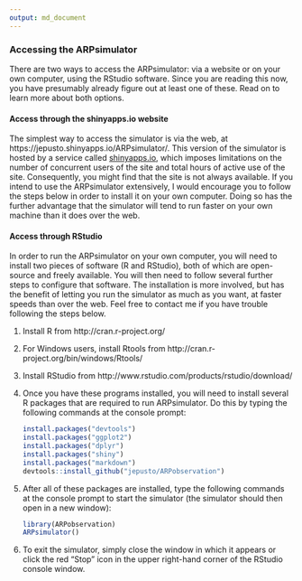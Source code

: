 ```yaml
---
output: md_document
---
```


### Accessing the ARPsimulator

There are two ways to access the ARPsimulator: via a website or on your own computer, using the RStudio software. Since you are reading this now, you have presumably already figure out at least one of these. Read on to learn more about both options.

#### Access through the shinyapps.io website

The simplest way to access the simulator is via the web, at https://jepusto.shinyapps.io/ARPsimulator/. This version of the simulator is hosted by a service called [shinyapps.io](https://www.shinyapps.io/), which imposes limitations on the number of concurrent users of the site and total hours of active use of the site. Consequently, you might find that the site is not always available. If you intend to use the ARPsimulator extensively, I would encourage you to follow the steps below in order to install it on your own computer. Doing so has the further advantage that the simulator will tend to run faster on your own machine than it does over the web. 

#### Access through RStudio

In order to run the ARPsimulator on your own computer, you will need to install two pieces of software (R and RStudio), both of which are open-source and freely available. You will then need to follow several further steps to configure that software. The installation is more involved, but has the benefit of letting you run the simulator as much as you want, at faster speeds than over the web. Feel free to contact me if you have trouble following the steps below.

1. Install R from http://cran.r-project.org/
2. For Windows users, install Rtools from http://cran.r-project.org/bin/windows/Rtools/
3. Install RStudio from http://www.rstudio.com/products/rstudio/download/
4. Once you have these programs installed, you will need to install several R packages that are required to run ARPsimulator. Do this by typing the following commands at the console prompt:

    ```r
    install.packages("devtools")
    install.packages("ggplot2")
    install.packages("dplyr")
    install.packages("shiny")
    install.packages("markdown")
    devtools::install_github("jepusto/ARPobservation")
    ```

5. After all of these packages are installed, type the following commands at the console prompt to start the simulator (the simulator should then open in a new window):

    ```r
    library(ARPobservation)
    ARPsimulator()
    ```

6. To exit the simulator, simply close the window in which it appears or click the red "Stop" icon in the upper right-hand corner of the RStudio console window.
